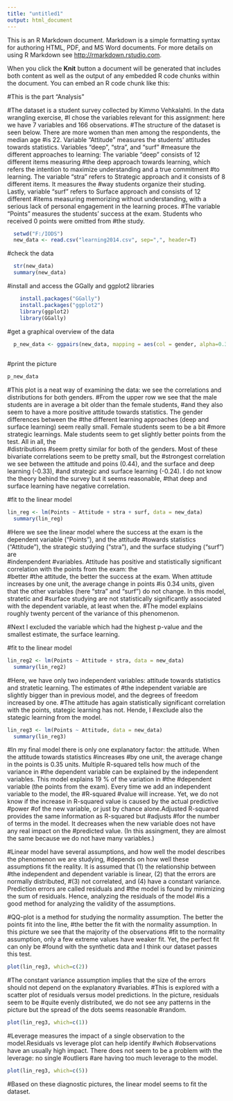 ---
title: "untitled1"
output: html_document
---

This is an R Markdown document. Markdown is a simple formatting syntax for authoring HTML, PDF, and MS Word documents. For more details on using R Markdown see <http://rmarkdown.rstudio.com>.

When you click the **Knit** button a document will be generated that includes both content as well as the output of any embedded R code chunks within the document. You can embed an R code chunk like this:

#This is the part "Analysis"
  
  #The dataset is a student survey collected by Kimmo Vehkalahti. In the data wrangling exercise, 
  #I chose the variables relevant for this assignment: here we have 7 variables and 166 observations. 
  #The structure of the dataset is seen below. There are more women than men among the respondents, the median age
  #is 22. Variable "Attitude" measures the students' attitudes towards statistics. Variables "deep", "stra", and "surf"
  #measure the different approaches to learning: The variable "deep" consists of 12 different items measuring 
  #the deep approach towards learning, which refers the intention to maximize understanding and a true commitment 
  #to learning. The variable "stra" refers to Strategic approach and it consists of 8 different items. It measures the 
  #way students organize their studing. Lastly, variable "surf" refers to Surface approach and consists of 12 different   #items measuring memorizing without understanding, with a serious lack of personal engagement in the learning proces.   #The variable "Points" measures the students' success at the exam. Students who received 0 points were omitted from 
  #the study.
  
```{r} 
  setwd("F:/IODS")
  new_data <- read.csv("learning2014.csv", sep=",", header=T)
```

   #check the data
```{r}
  str(new_data)
  summary(new_data)
```

  #install and access the GGally and ggplot2 libraries
```{r}
    install.packages("GGally")
    install.packages("ggplot2")
    library(ggplot2)
    library(GGally)
```

  #get a graphical overview of the data
```{r}  
  p_new_data <- ggpairs(new_data, mapping = aes(col = gender, alpha=0.3), lower = list(combo = wrap("facethist", 
                                                                                                    bins = 20)))
```

  #print the picture
```{r}  
p_new_data
```

  #This plot is a neat way of examining the data: we see the correlations and distributions for both genders.
  #From the upper row we see that the male students are in average a bit older than the female students,
  #and they also seem to have a more positive attitude towards statistics. The gender differences between the
  #the different learning approaches (deep and surface learning) seem really small. Female students seem to be a bit 
  #more strategic learnings. Male students seem to get slightly better points from the test. All in all, the        
  #distributions 
  #seem pretty similar for both of the genders. Most of these bivariate correlations seem to be pretty small, but the 
  #strongest correlation we see between the attitude and poins (0.44), and the surface and deep learning (-0.33), 
  #and strategic and surface learning (-0.24). I do not know the theory behind the survey but it seems reasonable, 
  #that deep and surface learning have negative correlation.
  
  #fit to the linear model
```{r}  
lin_reg <- lm(Points ~ Attitude + stra + surf, data = new_data)
  summary(lin_reg)
```  
  #Here we see the linear model where the success at the exam is the dependent variable ("Points"), and the attitude 
  #towards statistics ("Attitude"), the strategic studying ("stra"), and the surface studying ("surf") are   
  #indenpendent
  #variables. Attitude has positive and statistically significant correlation with the points from the exam: the   
  #better
  #the attitude, the better the success at the exam. When attitude increases by one unit, the average change in points   #is 0.34 units, given that the other variables (here "stra" and "surf") do not change. In this model, stratetic and 
  #surface studying are not statistically significantly  associated with the dependent variable, at least when the. 
  #The model explains roughly twenty percent of the variance of this phenomenon.
  
  #Next I excluded the variable which had the highest p-value and the smallest estimate, the surface learning.
  
  #fit to the linear model
```{r}  
lin_reg2 <- lm(Points ~ Attitude + stra, data = new_data)
  summary(lin_reg2)
```
  
  #Here, we have only two independent variables: attitude towards statistics and stratetic learning. The estimates of 
  #the independent variable are slightly bigger than in previous model, and the degrees of freedom increased by one.
  #The attitude has again statistically significant correlation with the points, stategic learning has not. Hende, I 
  #exclude also the stategic learning from the model.
  
```{r}  
lin_reg3 <- lm(Points ~ Attitude, data = new_data)
  summary(lin_reg3)
```  
  #In my final model there is only one explanatory factor: the attitude. When the attitude towards statistics #increases 
  #by one unit, the average change in the points is 0.35 units. Multiple R-squared tells how much of the variance in 
  #the dependent variable can be explained by the independent variables. This model explains 19 % of the variation in #the
  #dependent variable (the points from the exam). Every time we add an independent variable to the model, the #R-squared 
  #value will increase. Yet, we do not know if the increase in R-squared value is caused by the actual predictive #power
  #of the new variable, or just by chance alone.Adjusted R-squared provides the same information as R-squared but #adjusts 
  #for the number of terms in the model. It decreases when the new variable does not have any real impact on the 
  #predicted value. (In this assingment, they are almost the same because we do not have many variables.) 
  
  #Linear model have several assumptions, and how well the model describes the phenomenon we are studying,
  #depends on how well these assumptions fit the reality. It is assumed that (1) the relationship between
  #the independent and dependent variable is linear, (2) that the errors are normally distributed, 
  #(3) not correlated, and (4) have a constant variance. Prediction errors are called residuals and 
  #the model is found by minimizing the sum of residuals. Hence, analyzing the residuals of the model
  #is a good method for analyzing the validity of the assumptions.
  
  #QQ-plot is a method for studying the normality assumption. The better the points fit into the line,
  #the better the fit with the normality assumption. In this picture we see that the majority of the observations
  #fit to the normality assumption, only a few extreme values have weaker fit. Yet, the perfect fit can only be 
  #found with the synthetic data and I think our dataset passes this test.
  
```{r}  
plot(lin_reg3, which=c(2))
```

  #The constant variance assumption implies that the size of the errors should not depend on the explanatory #variables.
  #This is explored with a scatter plot of residuals versus model predictions. In the picture, residuals seem to be
  #quite evenly distributed, we do not see any patterns in the picture but the spread of the dots seems reasonable #random.
  
```{r}
plot(lin_reg3, which=c(1))
```  
  #Leverage measures the impact of a single observation to the model.Residuals vs leverage plot can help identify #which 
  #observations have an usually  high impact. There does not seem to be a problem with the leverage: no single #outliers
  #are having too much leverage to the model.
  
```{r}
plot(lin_reg3, which=c(5))
```  
  #Based on these diagnostic pictures, the linear model seems to fit the dataset.
